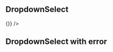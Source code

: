 
<Props of={DropdownSelectForm} />

## DropdownSelect

<Playground>
  <DropdownSelectForm
    name='plan'
    id='plan'
    value={{
      address: '',
      city: '',
      country: { value: 'PL', label: 'Poland' },
      customerType: { label: 'Company', value: 'company' },
      method: 'creditCard',
      nameSurname: '',
      period: { label: 'annually', value: 12 },
      plan: { label: 'Automate', value: 'automate_21' },
      postCode: ''
    }}
    options={[
      { label: 'Core', value: 'core_21' },
      { label: 'Create', value: 'create_21' },
      { label: 'Automate', value: 'automate_21' },
      { label: 'Agency', value: 'agency_21' }
    ]}
    label='Custom label for dropdown'
    onChange={() => {}}
  />
</Playground>

## DropdownSelect with error

<Playground>
  <DropdownSelectForm
    name='test'
    id='test'
    value=''
    isEmptyList
    options={[
      { label: 'test1', value: 'test1' },
      { label: 'test2', value: 'test2' }
    ]}
    errors={{ test: 'test-error' }}
    touched={{ test: true }}
  />
</Playground>
